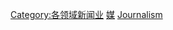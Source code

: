 {{Commonscat|Video game journalism}}

[[Category:各领域新闻业|Category:各领域新闻业]]
[[Category:電子遊戲文化|媒]]
[[Category:电子游戏|Journalism]]